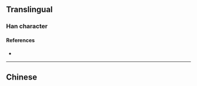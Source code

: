 {{character info/new}}
{{also|畢}}
==Translingual==

===Han character===
{{Han char|rn=81|rad=比|as=02|sn=6|four=|canj=PPJ|ids=⿱比十}}

====References====
* {{Han ref|kx=0590.091|hdz=21417.010|uh=6BD5|ud=27605}}

----

==Chinese==
{{zh-see|畢}}